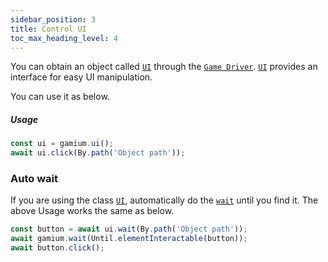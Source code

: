 ```yaml
---
sidebar_position: 3
title: Control UI
toc_max_heading_level: 4
---
```


You can obtain an object called [`UI`](api/client/typescript/classes/ui) through the [`Game Driver`](api/client/typescript/classes/gamium-client).
[`UI`](api/client/typescript/classes/ui) provides an interface for easy UI manipulation.

You can use it as below.

##### Usage

```ts
const ui = gamium.ui();
await ui.click(By.path('Object path'));
```

### Auto wait

If you are using the class [`UI`](api/client/typescript/classes/ui), automatically do the [`wait`](api/client/typescript/classes/ui-element) until you find it.
The above Usage works the same as below.

```ts
const button = await ui.wait(By.path('Object path'));
await gamium.wait(Until.elementInteractable(button));
await button.click();
```
